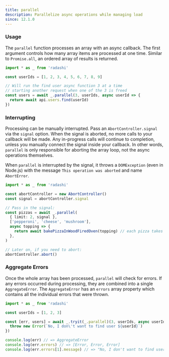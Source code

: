 ```yaml
---
title: parallel
description: Parallelize async operations while managing load
since: 12.1.0
---
```


### Usage

The `parallel` function processes an array with an async callback. The first argument controls how many array items are processed at one time. Similar to `Promise.all`, an ordered array of results is returned.

```ts
import * as _ from 'radashi'

const userIds = [1, 2, 3, 4, 5, 6, 7, 8, 9]

// Will run the find user async function 3 at a time
// starting another request when one of the 3 is freed
const users = await _.parallel(3, userIds, async userId => {
  return await api.users.find(userId)
})
```

### Interrupting

Processing can be manually interrupted. Pass an `AbortController.signal` via the `signal` option. When the signal is aborted, no more calls to your callback will be made. Any in-progress calls will continue to completion, unless you manually connect the signal inside your callback. In other words, `parallel` is only responsible for aborting the array loop, not the async operations themselves.

When `parallel` is interrupted by the signal, it throws a `DOMException` (even in Node.js) with the message `This operation was aborted` and name `AbortError`.

```ts
import * as _ from 'radashi'

const abortController = new AbortController()
const signal = abortController.signal

// Pass in the signal:
const pizzas = await _.parallel(
  { limit: 2, signal },
  ['pepperoni', 'cheese', 'mushroom'],
  async topping => {
    return await bakePizzaInWoodFiredOven(topping) // each pizza takes 10 minutes!
  },
)

// Later on, if you need to abort:
abortController.abort()
```

### Aggregate Errors

Once the whole array has been processed, `parallel` will check for errors. If any errors occurred during processing, they are combined into a single `AggregateError`. The `AggregateError` has an `errors` array property which contains all the individual errors that were thrown.

```ts
import * as _ from 'radashi'

const userIds = [1, 2, 3]

const [err, users] = await _.tryit(_.parallel)(3, userIds, async userId => {
  throw new Error(`No, I don\'t want to find user ${userId}`)
})

console.log(err) // => AggregateError
console.log(err.errors) // => [Error, Error, Error]
console.log(err.errors[1].message) // => "No, I don't want to find user 2"
```
